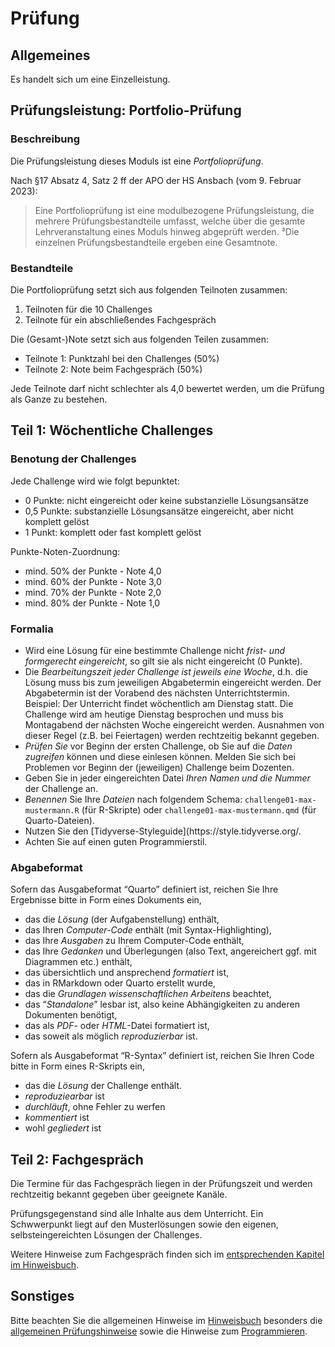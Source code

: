 

# Prüfung

## Allgemeines

Es handelt sich um eine Einzelleistung.


## Prüfungsleistung: Portfolio-Prüfung



### Beschreibung

Die Prüfungsleistung dieses Moduls ist eine *Portfolioprüfung*.

Nach §17 Absatz 4, Satz 2 ff der APO der HS Ansbach (vom 9. Februar 2023):

>   Eine Portfolioprüfung ist eine modulbezogene Prüfungsleistung, die mehrere Prüfungsbestandteile umfasst, welche über die gesamte Lehrveranstaltung eines Moduls hinweg abgeprüft werden. ³Die einzelnen Prüfungsbestandteile ergeben eine Gesamtnote.


### Bestandteile


Die Portfolioprüfung setzt sich aus folgenden Teilnoten zusammen:

1. Teilnoten für die 10 Challenges
2. Teilnote für ein abschließendes Fachgespräch


Die (Gesamt-)Note setzt sich aus folgenden Teilen zusammen:

- Teilnote 1: Punktzahl bei den Challenges (50%)
- Teilnote 2: Note beim Fachgespräch (50%)


:::{.callout-note}
Jede Teilnote darf nicht schlechter als 4,0 bewertet werden, um die Prüfung als Ganze zu bestehen.
:::


## Teil 1: Wöchentliche Challenges

### Benotung der Challenges

Jede Challenge wird wie folgt bepunktet:

- 0 Punkte: nicht eingereicht oder keine substanzielle Lösungsansätze
- 0,5 Punkte: substanzielle Lösungsansätze eingereicht, aber nicht komplett gelöst
- 1 Punkt: komplett oder fast komplett gelöst


Punkte-Noten-Zuordnung:


- mind. 50% der Punkte - Note 4,0
- mind. 60% der Punkte  - Note 3,0
- mind. 70% der Punkte - Note 2,0
- mind. 80% der Punkte - Note 1,0



### Formalia

- Wird eine Lösung für eine bestimmte Challenge nicht *frist- und formgerecht eingereicht*, so gilt sie als nicht eingereicht (0 Punkte).
- Die *Bearbeitungszeit jeder Challenge ist jeweils eine Woche*,
d.h. die Lösung muss bis zum jeweiligen Abgabetermin eingereicht werden. Der Abgabetermin ist der Vorabend des nächsten Unterrichtstermin. Beispiel: Der Unterricht findet wöchentlich am Dienstag statt. Die Challenge wird am heutige Dienstag besprochen und muss bis Montagabend der nächsten Woche eingereicht werden. Ausnahmen von dieser Regel (z.B. bei Feiertagen) werden rechtzeitig bekannt gegeben.
- *Prüfen Sie* vor Beginn der ersten Challenge, ob Sie auf die *Daten zugreifen* können und diese einlesen können. Melden Sie sich bei Problemen vor Beginn der (jeweiligen) Challenge beim Dozenten.
- Geben Sie in jeder eingereichten Datei *Ihren Namen und die Nummer* der Challenge an.
- *Benennen* Sie Ihre *Dateien* nach folgendem Schema: `challenge01-max-mustermann.R` (für R-Skripte) oder `challenge01-max-mustermann.qmd` (für Quarto-Dateien).
- Nutzen Sie den [Tidyverse-Styleguide](https://style.tidyverse.org/.
- Achten Sie auf einen guten Programmierstil.




### Abgabeformat


Sofern das Ausgabeformat "Quarto" definiert ist, 
reichen Sie Ihre Ergebnisse bitte in Form eines Dokuments ein,

- das die *Lösung* (der Aufgabenstellung) enthält,
- das Ihren *Computer-Code* enthält (mit Syntax-Highlighting),
- das Ihre *Ausgaben* zu Ihrem Computer-Code enthält,
- das Ihre *Gedanken* und Überlegungen (also Text, angereichert ggf. mit Diagrammen etc.) enthält,
- das übersichtlich und ansprechend *formatiert* ist,
- das in RMarkdown oder Quarto erstellt wurde,
- das die *Grundlagen wissenschaftlichen Arbeitens* beachtet,
- das "*Standalone*" lesbar ist, also keine Abhängigkeiten zu anderen Dokumenten benötigt,
- das als *PDF*- oder *HTML*-Datei formatiert ist,
- das soweit als möglich *reproduzierbar* ist.



Sofern als Ausgabeformat "R-Syntax" definiert ist, reichen Sie Ihren Code bitte in Form eines R-Skripts ein, 

- das die *Lösung* der Challenge enthält.
- *reproduziearbar* ist
- *durchläuft*, ohne Fehler zu werfen
- *kommentiert* ist
- wohl *gegliedert* ist




## Teil 2: Fachgespräch


Die Termine für das Fachgespräch liegen in der Prüfungszeit und werden rechtzeitig bekannt gegeben über geeignete Kanäle.

Prüfungsgegenstand sind alle Inhalte aus dem Unterricht.
Ein Schwwerpunkt liegt auf den Musterlösungen sowie den eigenen, selbsteingereichten Lösungen der Challenges.

Weitere Hinweise zum Fachgespräch finden sich im [entsprechenden Kapitel im Hinweisbuch](https://hinweisbuch.netlify.app/045-hinweise-pruefung-fachgespraech-frame).



## Sonstiges

Bitte beachten Sie die allgemeinen Hinweise im [Hinweisbuch](https://hinweisbuch.netlify.app/) besonders die [allgemeinen Prüfungshinweise](https://hinweisbuch.netlify.app/010-hinweise-pruefung-allgemein-frame) sowie die Hinweise zum [Programmieren](https://hinweisbuch.netlify.app/109-hinweise-programmieren).



